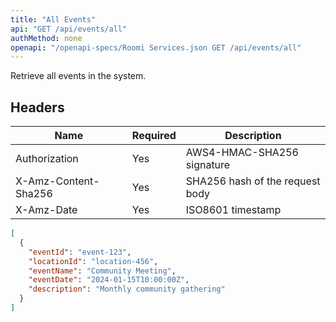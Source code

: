 ```yaml
---
title: "All Events"
api: "GET /api/events/all"
authMethod: none
openapi: "/openapi-specs/Roomi Services.json GET /api/events/all"
---
```


Retrieve all events in the system.

## Headers


| Name | Required | Description |
| --- | --- | --- |
| Authorization | Yes | AWS4-HMAC-SHA256 signature |
| X-Amz-Content-Sha256 | Yes | SHA256 hash of the request body |
| X-Amz-Date | Yes | ISO8601 timestamp |



<ResponseExample>

```json Response
[
  {
    "eventId": "event-123",
    "locationId": "location-456",
    "eventName": "Community Meeting",
    "eventDate": "2024-01-15T10:00:00Z",
    "description": "Monthly community gathering"
  }
]
```

</ResponseExample>
